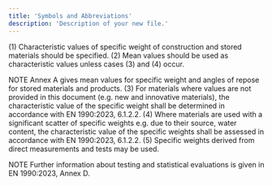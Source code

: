 ```yaml
---
title: 'Symbols and Abbreviations'
description: 'Description of your new file.'
---
```


(1) Characteristic values of specific weight of construction and stored materials should be specified.
(2) Mean values should be used as characteristic values unless cases (3) and (4) occur.

NOTE Annex A gives mean values for specific weight and angles of repose for stored materials and products.
(3) For materials where values are not provided in this document (e.g. new and innovative materials), the characteristic value of the specific weight shall be determined in accordance with EN 1990:2023, 6.1.2.2.
(4) Where materials are used with a significant scatter of specific weights e.g. due to their source, water content, the characteristic value of the specific weights shall be assessed in accordance with EN 1990:2023, 6.1.2.2.
(5) Specific weights derived from direct measurements and tests may be used.

NOTE Further information about testing and statistical evaluations is given in EN 1990:2023, Annex D.
